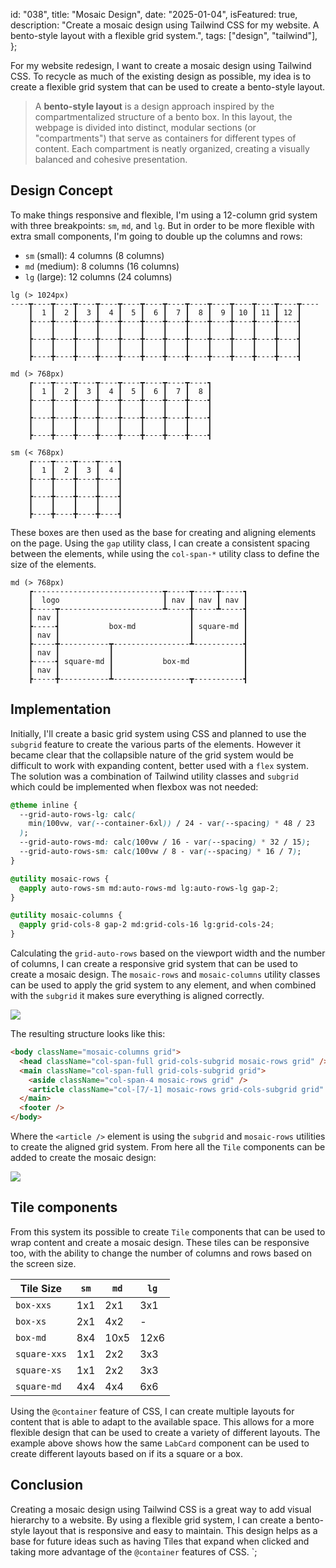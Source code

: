 
  id: "038",
  title: "Mosaic Design",
  date: "2025-01-04",
  isFeatured: true,
  description:
    "Create a mosaic design using Tailwind CSS for my website. A bento-style layout with a flexible grid system.",
  tags: ["design", "tailwind"],
};

For my website redesign, I want to create a mosaic design using Tailwind CSS. To
recycle as much of the existing design as possible, my idea is to create a
flexible grid system that can be used to create a bento-style layout.

> A **bento-style layout** is a design approach inspired by the
> compartmentalized structure of a bento box. In this layout, the webpage is
> divided into distinct, modular sections (or "compartments") that serve as
> containers for different types of content. Each compartment is neatly
> organized, creating a visually balanced and cohesive presentation.

## Design Concept

To make things responsive and flexible, I'm using a 12-column grid system with
three breakpoints: `sm`, `md`, and `lg`. But in order to be more flexible with
extra small components, I'm going to double up the columns and rows:

- `sm` (small): 4 columns (8 columns)
- `md` (medium): 8 columns (16 columns)
- `lg` (large): 12 columns (24 columns)

```text
lg (> 1024px)
----┳----┳----┳----┳----┳----┳----┳----┳----┳----┳----┳----┳----┳----
    ┃  1 ┃  2 ┃  3 ┃  4 ┃  5 ┃  6 ┃  7 ┃  8 ┃  9 ┃ 10 ┃ 11 ┃ 12 ┃
    ┣----╋----╋----╋----╋----╋----╋----╋----╋----╋----╋----╋----┫
    ┃    ┃    ┃    ┃    ┃    ┃    ┃    ┃    ┃    ┃    ┃    ┃    ┃
    ┣----╋----╋----╋----╋----╋----╋----╋----╋----╋----╋----╋----┫
    ┃    ┃    ┃    ┃    ┃    ┃    ┃    ┃    ┃    ┃    ┃    ┃    ┃
    ┣----╋----╋----╋----╋----╋----╋----╋----╋----╋----╋----╋----┫

md (> 768px)
    ┏----┳----┳----┳----┳----┳----┳----┳----┓
    ┃  1 ┃  2 ┃  3 ┃  4 ┃  5 ┃  6 ┃  7 ┃  8 ┃
    ┣----╋----╋----╋----╋----╋----╋----╋----┫
    ┃    ┃    ┃    ┃    ┃    ┃    ┃    ┃    ┃
    ┣----╋----╋----╋----╋----╋----╋----╋----┫
    ┃    ┃    ┃    ┃    ┃    ┃    ┃    ┃    ┃
    ┣----╋----╋----╋----╋----╋----╋----╋----┫

sm (< 768px)
    ┏----┳----┳----┳----┓
    ┃  1 ┃  2 ┃  3 ┃  4 ┃
    ┣----╋----╋----╋----┫
    ┃    ┃    ┃    ┃    ┃
    ┣----╋----╋----╋----┫
    ┃    ┃    ┃    ┃    ┃
    ┣----╋----╋----╋----┫
```

These boxes are then used as the base for creating and aligning elements on the
page. Using the `gap` utility class, I can create a consistent spacing between
the elements, while using the `col-span-*` utility class to define the size of
the elements.

```text
md (> 768px)
    ┏-----------------------------┳-----┳-----┳-----┓
    ┃  logo                       ┃ nav ┃ nav ┃ nav ┃
    ┣-----┳-----------------------┻-----╋-----┻-----┫
    ┃ nav ┃                             ┃           ┃
    ┣-----┫           box-md            ┃ square-md ┃
    ┃ nav ┃                             ┃           ┃
    ┣-----╋-----------┳-----------------┻-----------┫
    ┃ nav ┃           ┃                             ┃
    ┣-----┫ square-md ┃           box-md            ┃
    ┃ nav ┃           ┃                             ┃
    ┣-----╋-----------┻-----------------┳-----------┫

```

## Implementation

Initially, I'll create a basic grid system using CSS and planned to use the
`subgrid` feature to create the various parts of the elements. However it became
clear that the collapsible nature of the grid system would be difficult to work
with expanding content, better used with a `flex` system. The solution was a
combination of Tailwind utility classes and `subgrid` which could be implemented
when flexbox was not needed:

```css
@theme inline {
  --grid-auto-rows-lg: calc(
    min(100vw, var(--container-6xl)) / 24 - var(--spacing) * 48 / 23
  );
  --grid-auto-rows-md: calc(100vw / 16 - var(--spacing) * 32 / 15);
  --grid-auto-rows-sm: calc(100vw / 8 - var(--spacing) * 16 / 7);
}

@utility mosaic-rows {
  @apply auto-rows-sm md:auto-rows-md lg:auto-rows-lg gap-2;
}

@utility mosaic-columns {
  @apply grid-cols-8 gap-2 md:grid-cols-16 lg:grid-cols-24;
}
```

Calculating the `grid-auto-rows` based on the viewport width and the number of
columns, I can create a responsive grid system that can be used to create a
mosaic design. The `mosaic-rows` and `mosaic-columns` utility classes can be
used to apply the grid system to any element, and when combined with the
`subgrid` it makes sure everything is aligned correctly.


<Image src={columnImg} />

The resulting structure looks like this:

```html
<body className="mosaic-columns grid">
  <head className="col-span-full grid-cols-subgrid mosaic-rows grid" />
  <main className="col-span-full grid-cols-subgrid grid">
    <aside className="col-span-4 mosaic-rows grid" />
    <article className="col-[7/-1] mosaic-rows grid-cols-subgrid grid" />
  </main>
  <footer />
</body>
```

Where the `<article />` element is using the `subgrid` and `mosaic-rows`
utilities to create the aligned grid system. From here all the `Tile` components
can be added to create the mosaic design:


<Image src={rowImg} />

## Tile components

From this system its possible to create `Tile` components that can be used to
wrap content and create a mosaic design. These tiles can be responsive too, with
the ability to change the number of columns and rows based on the screen size.

| Tile Size    | `sm` | `md` | `lg` |
| ------------ | ---- | ---- | ---- |
| `box-xxs`    | 1x1  | 2x1  | 3x1  |
| `box-xs`     | 2x1  | 4x2  | -    |
| `box-md`     | 8x4  | 10x5 | 12x6 |
| `square-xxs` | 1x1  | 2x2  | 3x3  |
| `square-xs`  | 1x1  | 2x2  | 3x3  |
| `square-md`  | 4x4  | 4x4  | 6x6  |

Using the `@container` feature of CSS, I can create multiple layouts for content
that is able to adapt to the available space. This allows for a more flexible
design that can be used to create a variety of different layouts. The example
above shows how the same `LabCard` component can be used to create different
layouts based on if its a square or a box.

## Conclusion

Creating a mosaic design using Tailwind CSS is a great way to add visual
hierarchy to a website. By using a flexible grid system, I can create a
bento-style layout that is responsive and easy to maintain. This design helps as
a base for future ideas such as having Tiles that expand when clicked and taking
more advantage of the `@container` features of CSS. `;
